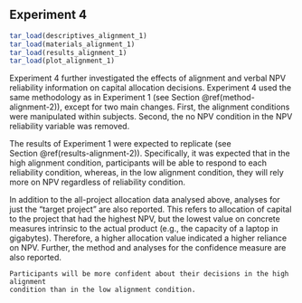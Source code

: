 ## Experiment 4 {#alignment-1}

```r
tar_load(descriptives_alignment_1)
tar_load(materials_alignment_1)
tar_load(results_alignment_1)
tar_load(plot_alignment_1)
```

Experiment 4 further investigated the effects of alignment and verbal NPV
reliability information on capital allocation decisions. Experiment 4 used the
same methodology as in Experiment 1 (see Section \@ref(method-alignment-2)),
except for two main changes. First, the alignment conditions were manipulated
within subjects. Second, the no NPV condition in the NPV reliability variable
was removed.

The results of Experiment 1 were expected to replicate (see
Section \@ref(results-alignment-2)). Specifically, it was expected that in the
high alignment condition, participants will be able to respond to each
reliability condition, whereas, in the low alignment condition, they will rely
more on NPV regardless of reliability condition.

In addition to the all-project allocation data analysed above, analyses for just
the "target project" are also reported. This refers to allocation of capital to
the project that had the highest NPV, but the lowest value on concrete measures
intrinsic to the actual product (e.g., the capacity of a laptop in gigabytes).
Therefore, a higher allocation value indicated a higher reliance on NPV.
Further, the method and analyses for the confidence measure are also reported.

```hypothesis
Participants will be more confident about their decisions in the high alignment
condition than in the low alignment condition.
```
